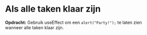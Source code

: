 # Als alle taken klaar zijn

**Opdracht:** Gebruik useEffect om een `alert("Party!");` te
laten zien wanneer alle taken klaar zijn.
